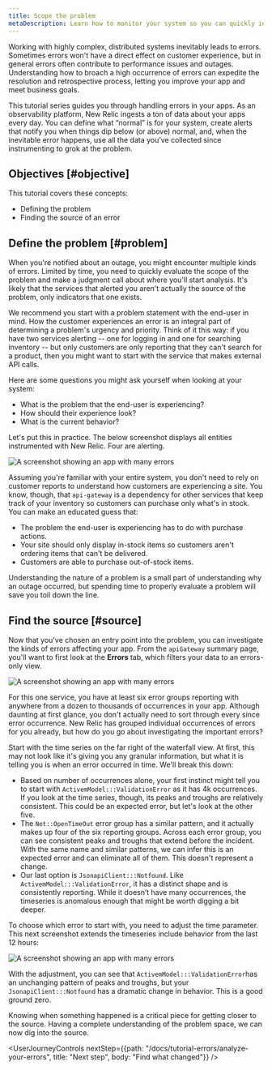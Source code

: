 ```yaml
---
title: Scope the problem
metaDescription: Learn how to monitor your system so you can quickly identify and resolve many error occurrences fast. 
---
```






Working with highly complex, distributed systems inevitably leads to errors. Sometimes errors won't have a direct effect on customer experience, but in general errors often contribute to performance issues and outages. Understanding how to broach a high occurrence of errors can expedite the resolution and retrospective process, letting you improve your app and meet business goals. 

This tutorial series guides you through handling errors in your apps. As an observability platform, New Relic ingests a ton of data about your apps every day. You can define what “normal” is for your system, create alerts that notify you when things dip below (or above) normal, and, when the inevitable error happens, use all the data you’ve collected since instrumenting to grok at the problem. 

## Objectives [#objective]

This tutorial covers these concepts:

* Defining the problem
* Finding the source of an error 

## Define the problem [#problem]

When you're notified about an outage, you might encounter multiple kinds of errors. Limited by time, you need to quickly evaluate the scope of the problem and make a judgment call about where you'll start analysis. It's likely that the services that alerted you aren't actually the source of the problem, only indicators that one exists. 

We recommend you start with a problem statement with the end-user in mind. How the customer experiences an error is an integral part of determining a problem's urgency and priority. Think of it this way: if you have two services alerting -- one for logging in and one for searching inventory -- but only customers are only reporting that they can't search for a product, then you might want to start with the service that makes external API calls.

Here are some questions you might ask yourself when looking at your system: 

* What is the problem that the end-user is experiencing? 
* How should their experience look?
* What is the current behavior?

Let's put this in practice. The below screenshot displays all entities instrumented with New Relic. Four are alerting.

<img
title="Overview errors affecting your services"
alt="A screenshot showing an app with many errors"
src={allEntitiesView}
/>

Assuming you're familiar with your entire system, you don't need to rely on customer reports to understand how customers are experiencing a site. You know, though, that `api-gateway` is a dependency for other services that keep track of your inventory so customers can purchase only what's in stock. You can make an educated guess that:

* The problem the end-user is experiencing has to do with purchase actions.
* Your site should only display in-stock items so customers aren't ordering items that can't be delivered. 
* Customers are able to purchase out-of-stock items.

Understanding the nature of a problem is a small part of understanding why an outage occurred, but spending time to properly evaluate a problem will save you toil down the line. 

## Find the source [#source] 

Now that you've chosen an entry point into the problem, you can investigate the kinds of errors affecting your app. From the `apiGateway` summary page, you'll want to first look at the **Errors** tab, which filters your data to an errors-only view. 

<img
title="Overview errors affecting your services"
alt="A screenshot showing an app with many errors"
src={apmErrorsInboxPage}
/>

For this one service, you have at least six error groups reporting with anywhere from a dozen to thousands of occurrences in your app. Although daunting at first glance, you don't actually need to sort through every since error occurrence. New Relic has grouped individual occurrences of errors for you already, but how do you go about investigating the important errors? 

Start with the time series on the far right of the waterfall view. At first, this may not look like it's giving you any granular information, but what it is telling you is when an error occurred in time. We'll break this down:

* Based on number of occurrences alone, your first instinct might tell you to start with `ActivemModel:::ValidationError` as it has 4k occurrences. If you look at the time series, though, its peaks and troughs are relatively consistent. This could be an expected error, but let's look at the other five. 
* The `Net::OpenTimeOut` error group has a similar pattern, and it actually makes up four of the six reporting groups. Across each error group, you can see consistent peaks and troughs that extend before the incident. With the same name and similar patterns, we can infer this is an expected error and can eliminate all of them. This doesn't represent a change. 
* Our last option is `JsonapiClient:::Notfound`. Like `ActivemModel:::ValidationError`, it has a distinct shape and is consistently reporting. While it doesn’t have many occurrences, the timeseries is anomalous enough that might be worth digging a bit deeper. 

To choose which error to start with, you need to adjust the time parameter. This next screenshot extends the timeseries include behavior from the last 12 hours:

<img
title="Overview errors affecting your services"
alt="A screenshot showing an app with many errors"
src={apmErrorsAnomaly}
/>

With the adjustment, you can see that `ActivemModel:::ValidationError`has an unchanging pattern of peaks and troughs, but your  `JsonapiClient:::Notfound` has a dramatic change in behavior. This is a good ground zero. 

Knowing when something happened is a critical piece for getting closer to the source. Having a complete understanding of the problem space, we can now dig into the source. 

<UserJourneyControls
    nextStep={{path: "/docs/tutorial-errors/analyze-your-errors", title: "Next step", body: "Find what changed"}}
/>
